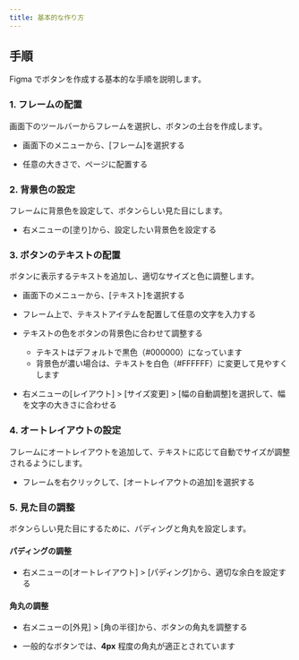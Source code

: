 ```yaml
---
title: 基本的な作り方
---
```


## 手順

Figma でボタンを作成する基本的な手順を説明します。

### 1. フレームの配置

画面下のツールバーからフレームを選択し、ボタンの土台を作成します。

- 画面下のメニューから、[フレーム]を選択する

  <DocumentImage src="/img/ui/menu-frame-select.png" alt="フレームメニュー" />

- 任意の大きさで、ページに配置する

  <DocumentImage
    src="/img/button/01/frame-creation/empty.png"
    alt="空のフレーム"
  />

### 2. 背景色の設定

フレームに背景色を設定して、ボタンらしい見た目にします。

- 右メニューの[塗り]から、設定したい背景色を設定する

  <DocumentImage src="/img/ui/menu-fill.png" alt="塗りメニュー" />

  <DocumentImage
    src="/img/button/01/frame-fill/filled.png"
    alt="塗りが設定されたフレーム"
  />

### 3. ボタンのテキストの配置

ボタンに表示するテキストを追加し、適切なサイズと色に調整します。

- 画面下のメニューから、[テキスト]を選択する

  <DocumentImage src="/img/ui/menu-text.png" alt="テキストメニュー" />

- フレーム上で、テキストアイテムを配置して任意の文字を入力する

  <DocumentImage
    src="/img/button/01/text-input/input.png"
    alt="テキストを入力"
  />

- テキストの色をボタンの背景色に合わせて調整する

  - テキストはデフォルトで黒色（#000000）になっています
  - 背景色が濃い場合は、テキストを白色（#FFFFFF）に変更して見やすくします

  <DocumentImage
    src="/img/button/01/text-color/before.png"
    alt="デフォルトの黒色テキスト"
  />

  <DocumentImage
    src="/img/button/01/text-color/after.png"
    alt="白色に変更されたテキスト"
  />

  <DocumentImage
    src="/img/button/01/text-input/completed.png"
    alt="色が調整されたテキスト"
  />

- 右メニューの[レイアウト] > [サイズ変更] > [幅の自動調整]を選択して、幅を文字の大きさに合わせる

  <DocumentImage src="/img/ui/menu-layout-autowidth.png" alt="幅の自動調整" />

  <DocumentImage
    src="/img/button/01/text-autowidth/completed.png"
    alt="テキストの幅を自動調整したボタン"
  />

### 4. オートレイアウトの設定

フレームにオートレイアウトを追加して、テキストに応じて自動でサイズが調整されるようにします。

- フレームを右クリックして、[オートレイアウトの追加]を選択する

  <DocumentImage
    src="/img/ui/menu-autolayout-add.png"
    alt="オートレイアウトの追加メニュー"
  />

  <DocumentImage
    src="/img/button/01/autolayout/completed.png"
    alt="オートレイアウトが設定されたボタン"
  />

### 5. 見た目の調整

ボタンらしい見た目にするために、パディングと角丸を設定します。

#### パディングの調整

- 右メニューの[オートレイアウト] > [パディング]から、適切な余白を設定する

  <DocumentImage
    src="/img/button/01/padding/completed.png"
    alt="パディングが設定されたボタン"
  />

  <DocumentImage
    src="/img/button/01/padding/panel.png"
    alt="パディングパネル"
  />

#### 角丸の調整

- 右メニューの[外見] > [角の半径]から、ボタンの角丸を調整する
- 一般的なボタンでは、**4px** 程度の角丸が適正とされています

  <DocumentImage src="/img/ui/panel-appearance.png" alt="外見メニュー" />

  <DocumentImage
    src="/img/button/01/corner-radius/completed.png"
    alt="角丸が設定されたボタン"
  />
